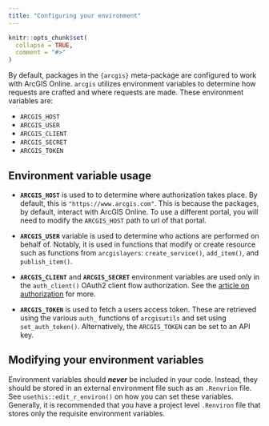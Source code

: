 ```yaml
---
title: "Configuring your environment"
---
```


```r
knitr::opts_chunk$set(
  collapse = TRUE,
  comment = "#>"
)
```

By default, packages in the `{arcgis}` meta-package are configured to work with ArcGIS Online. `arcgis` utilizes environment variables to determine how requests are crafted and where requests are made. These environment variables are: 

- `ARCGIS_HOST`
- `ARCGIS_USER`
- `ARCGIS_CLIENT`
- `ARCGIS_SECRET`
- `ARCGIS_TOKEN`

## Environment variable usage

- **`ARCGIS_HOST`** is used to to determine where authorization takes place. By default, this is `"https://www.arcgis.com"`. This is because the packages, by default, interact with ArcGIS Online. To use a different portal, you will need to modify the `ARCGIS_HOST` path to url of that portal. 

- **`ARCGIS_USER`** variable is used to determine who actions are performed on behalf of. Notably, it is used in functions that modify or create resource such as functions from `arcgislayers`: `create_service()`, `add_item()`, and `publish_item()`.

- **`ARCGIS_CLIENT`** and **`ARCGIS_SECRET`** environment variables are used only in the `auth_client()` OAuth2 client flow authorization. See the [article on authorization](https://r-arcgis.github.io/arcgislayers/articles/Authorization.html) for more. 

- **`ARCGIS_TOKEN`** is used to fetch a users access token. These are retrieved using the various `auth_` functions of `arcgisutils` and set using `set_auth_token()`. Alternatively, the `ARCGIS_TOKEN` can be set to an API key. 

## Modifying your environment variables

Environment variables should _**never**_ be included in your code. Instead, they should be stored in an external environment file such as an `.Renvrion` file. See `usethis::edit_r_environ()` on how you can set these variables. Generally, it is recommended that you have a project level `.Renviron` file that stores only the requisite environment variables. 